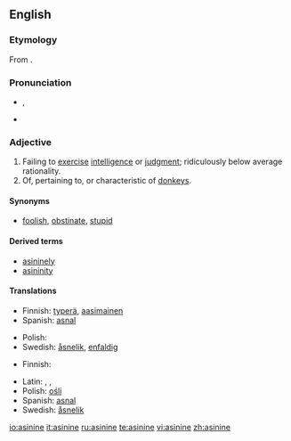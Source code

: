 {{was wotd|2008|January|9}}
==English==

===Etymology===
From {{L.}} {{term|asininus|asinīnus|of a donkey or ass|lang=la}}.

===Pronunciation===
* {{a|RP|US}} {{IPA|/ˈæs.ɪ.naɪn/, /ˈæs.ə.naɪn/}}, {{SAMPA|/"{s.I.naIn/, /"{s.@.naIn/}}
* {{audio|en-us-asinine.ogg|Audio (US)}}

===Adjective===
{{en-adj}}

# Failing to [[exercise]] [[intelligence]] or [[judgment]]; ridiculously below average rationality.
# Of, pertaining to, or characteristic of [[donkey]]s.

====Synonyms====
* {{sense|failing to exercise intelligence or judgment}} [[foolish]], [[obstinate]], [[stupid]]

====Derived terms====
* [[asininely]]
* [[asininity]]

====Translations====
{{trans-top|failing to exercise intelligence or judgment}}
* Finnish: [[typerä]], [[aasimainen]]
* Spanish: [[asnal]] {{m|f}}
{{trans-mid}}
* Polish: {{t+|pl|głupi|m}}
* Swedish: [[åsnelik]], [[enfaldig]]
{{trans-bottom}}

{{trans-top|of or relating to a donkey.}}
* Finnish: {{t-|fi|aasimainen}}
{{trans-mid}}
* Latin: {{t-|la|asininus|m|alt=asinīnus}}, {{t-|la|asinina|f|alt=asinīna}}, {{t-|la|asininum|n|alt=asinīnum}}
* Polish: [[ośli]] {{m}}
* Spanish: [[asnal]]
* Swedish: [[åsnelik]]
{{trans-bottom}}

[[io:asinine]]
[[it:asinine]]
[[ru:asinine]]
[[te:asinine]]
[[vi:asinine]]
[[zh:asinine]]
